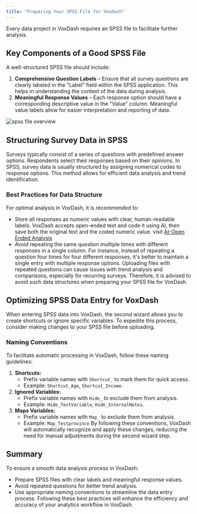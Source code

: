 ```yaml
---
title: "Preparing Your SPSS File for VoxDash" 
---
```

Every data project in VoxDash requires an SPSS file to facilitate further analysis.

## **Key Components of a Good SPSS File**

A well-structured SPSS file should include:

1. **Comprehensive Question Labels** – Ensure that all survey questions are clearly labeled in the "Label" field within the SPSS application. This helps in understanding the context of the data during analysis.  
2. **Meaningful Response Values** – Each response option should have a corresponding descriptive value in the "Value" column. Meaningful value labels allow for easier interpretation and reporting of data.
<Frame>
  <img src="/images/sav-file.png" alt="spss file overview" style={{ borderRadius: '0.5rem' }} />
</Frame>

## **Structuring Survey Data in SPSS**
Surveys typically consist of a series of questions with predefined answer options. Respondents select their responses based on their opinions. In SPSS, survey data is usually structured by assigning numerical codes to response options. This method allows for efficient data analysis and trend identification.

### **Best Practices for Data Structure**
For optimal analysis in VoxDash, it is recommended to:
* Store all responses as numeric values with clear, human-readable labels.
VoxDash accepts open-ended text and code it using AI, then save both the original text and the coded numeric value. visit [AI-Open Ended Analysis](/AI-&-Analysis/AI-Open-Ended-Analysis)
* Avoid repeating the same question multiple times with different responses in a single column. For instance, instead of repeating a question four times for four different responses, it's better to maintain a single entry with multiple response options.
Uploading files with repeated questions can cause issues with trend analysis and comparisons, especially for recurring surveys. Therefore, it is advised to avoid such data structures when preparing your SPSS file for VoxDash.

## **Optimizing SPSS Data Entry for VoxDash**
When entering SPSS data into VoxDash, the second wizard allows you to create shortcuts or ignore specific variables. To expedite this process, consider making changes to your SPSS file before uploading.

### **Naming Conventions**
To facilitate automatic processing in VoxDash, follow these naming guidelines:
1. **Shortcuts:**  
   * Prefix variable names with `Shortcut_` to mark them for quick access.  
   * Example: `Shortcut_Age`, `Shortcut_Income`.  
2. **Ignored Variables:**  
   * Prefix variable names with `Hide_` to exclude them from analysis.  
   * Example: `Hide_TestVariable`, `Hide_InternalNotes`.
3. **Maps Variables:**  
   * Prefix variable names with `Map_` to exclude them from analysis.  
   * Example: `Map_Testprovince`
By following these conventions, VoxDash will automatically recognize and apply these changes, reducing the need for manual adjustments during the second wizard step.

## **Summary**
To ensure a smooth data analysis process in VoxDash:
* Prepare SPSS files with clear labels and meaningful response values.  
* Avoid repeated questions for better trend analysis.  
* Use appropriate naming conventions to streamline the data entry process.
Following these best practices will enhance the efficiency and accuracy of your analytics workflow in VoxDash.
